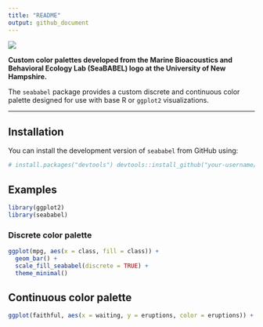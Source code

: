 ```yaml
---
title: "README"
output: github_document
---
```


![](SeaBABEL_logo.png)

**Custom color palettes developed from the Marine Bioacoustics and Behavioral Ecology Lab (SeaBABEL) logo at the University of New Hampshire.**

The `seababel` package provides a custom discrete and continuous color palette designed for use with base R or `ggplot2` visualizations.

------------------------------------------------------------------------

## Installation

You can install the development version of `seababel` from GitHub using:

```r
# install.packages("devtools") devtools::install_github("your-username/seababel")
```

## Examples

```r
library(ggplot2) 
library(seababel)
```

### Discrete color palette

```r

ggplot(mpg, aes(x = class, fill = class)) + 
  geom_bar() + 
  scale_fill_seababel(discrete = TRUE) + 
  theme_minimal() 
```

## Continuous color palette

```r
ggplot(faithful, aes(x = waiting, y = eruptions, color = eruptions)) + geom_point(size = 3) + scale_color_seababel(discrete = FALSE) + theme_minimal()
```
